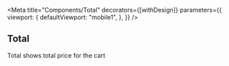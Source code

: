 


<Meta
	title="Components/Total"
	decorators={[withDesign]}
	parameters={{
    viewport: {
      defaultViewport: "mobile1",
    },
  }}
/>

## Total

Total shows total price for the cart

<Preview>
  <Story
  	name="Default"
  	parameters={{
      design: config({
      	type: "figma",
      	url: "https://www.figma.com/file/C3jfDdLSEM2scXfGZwk1ON/Workshop-starter-template?node-id=405%3A373",
      })
    }}
  >
    <Total />
  </Story>
</Preview>
